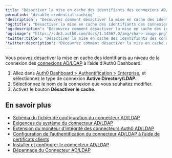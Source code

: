 ```yaml
---
title: "Désactiver la mise en cache des identifiants des connexions AD/LDAP"
permalink: "disable-credential-caching"
'description': "Découvrez comment désactiver la mise en cache des identifiants au niveau de la connexion pour une connexion d’entreprise AD/LDAP à l’aide d'Auth0 Management Dashboard."
'og:title': "Désactiver la mise en cache des identifiants des connexions AD/LDAP"
'og:description': "Découvrez comment désactiver la mise en cache des identifiants au niveau de la connexion pour une connexion d’entreprise AD/LDAP à l’aide d'Auth0 Management Dashboard."
'og:image': "https://cdn2.auth0.com/docs/1.14567.0/img/share-image.png"
'twitter:title': "Désactiver la mise en cache des identifiants des connexions AD/LDAP"
'twitter:description': "Découvrez comment désactiver la mise en cache des identifiants au niveau de la connexion pour une connexion d’entreprise AD/LDAP à l’aide d'Auth0 Management Dashboard."
---
```


Vous pouvez désactiver la mise en cache des identifiants au niveau de la connexion des [connexions AD/LDAP](/docs/docs/fr-ca/authenticate/identity-providers/enterprise-identity-providers/active-directory-ldap/ad-ldap-connector) à l’aide d'<Tooltip href="/docs/docs/fr-ca/glossary?term=auth0-dashboard" tip="Auth0 Dashboard
Principal produit d’Auth0 pour configurer vos services." cta="Voir le glossaire">Auth0 Dashboard</Tooltip>.

1. Allez dans [Auth0 Dashboard > Authentification > Enterprise](https://manage.auth0.com/#/connections/enterprise), et sélectionnez le type de connexion **Active Directory/LDAP.**
2. Sélectionnez le nom de la connexion que vous souhaitez modifier.
3. Activez le bouton **Désactiver le cache**.

## En savoir plus

* [Schéma du fichier de configuration du connecteur AD/LDAP](/docs/docs/fr-ca/authenticate/identity-providers/enterprise-identity-providers/active-directory-ldap/ad-ldap-connector/ad-ldap-connector-config-file-schema)
* [Exigences du système du connecteur AD/LDAP](/docs/docs/fr-ca/authenticate/identity-providers/enterprise-identity-providers/active-directory-ldap/ad-ldap-connector/ad-ldap-connector-requirements)
* [Extension du moniteur d’intégrité des connecteurs Auth0 AD/LDAP](/docs/docs/fr-ca/customize/extensions/ad-ldap-connector-health-monitor)
* [Configuration de l’authentification du connecteur AD/LDAP à l’aide de certificats clients](/docs/docs/fr-ca/authenticate/identity-providers/enterprise-identity-providers/active-directory-ldap/ad-ldap-connector/configure-ad-ldap-connector-client-certificates)
* [Installer et configurer le connecteur AD/LDAP](/docs/docs/fr-ca/authenticate/identity-providers/enterprise-identity-providers/active-directory-ldap/ad-ldap-connector/install-configure-ad-ldap-connector)
* [Dépannage du Connecteur AD/LDAP](/docs/docs/fr-ca/troubleshoot/integration-extensibility-issues/troubleshoot-ad-ldap-connector)
